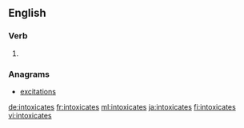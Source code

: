 ==English==

===Verb===
{{head|en}}

# {{en-third-person singular of|intoxicate}}

===Anagrams===
* [[excitations#English|excitations]]

[[de:intoxicates]]
[[fr:intoxicates]]
[[ml:intoxicates]]
[[ja:intoxicates]]
[[fi:intoxicates]]
[[vi:intoxicates]]
